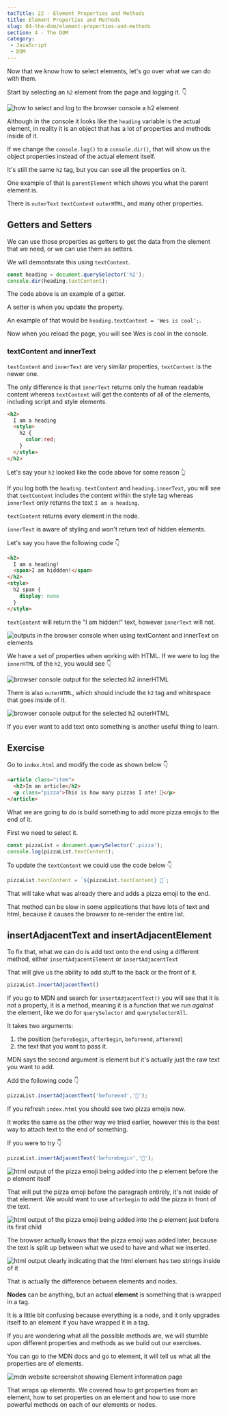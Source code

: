 ```yaml
---
tocTitle: 22 - Element Properties and Methods
title: Element Properties and Methods
slug: 04-the-dom/element-properties-and-methods
section: 4 - The DOM
category:
 - JavaScript
 - DOM
---
```


Now that we know how to select elements, let's go over what we can do with them.

Start by selecting an `h2` element from the page and logging it. 👇

![how to select and log to the browser console a h2 element](./229.webp)

Although in the console it looks like the `heading` variable is the actual element, in reality it is an object that has a lot of properties and methods inside of it.

If we change the `console.log()` to a `console.dir()`, that will show us the object properties instead of the actual element itself.

It's still the same `h2` tag, but you can see all the properties on it.

One example of that is `parentElement` which shows you what the parent element is.

There is `outerText` `textContent` `outerHTML`, and many other properties.

## Getters and Setters

We can use those properties as getters to get the data from the element that we need, or we can use them as setters.

We will demontsrate this using `textContent`.

```js
const heading = document.querySelector('h2');
console.dir(heading.textContent);
```

The code above is an example of a getter.

A setter is when you update the property.

An example of that would be `heading.textContent = 'Wes is cool';`.

Now when you reload the page, you will see Wes is cool in the console.

### textContent and innerText

`textContent` and `innerText` are very similar properties, `textContent` is the newer one.

The only difference is that `innerText` returns only the human readable content whereas `textContent` will get the contents of all of the elements, including script and style elements.

```html
<h2>
  I am a heading
  <style>
    h2 {
      color:red;
    }
  </style>
</h2>
```

Let's say your `h2` looked like the code above for some reason 👆

If you log both the `heading.textContent` and `heading.innerText`, you will see that `textContent` includes the content within the style tag whereas `innerText` only returns the text `I am a heading`.

`textContent` returns every element in the node.

`innerText` is aware of styling and won't return text of hidden elements.

Let's say you have the following code 👇

```html
<h2>
  I am a heading!
  <span>I am hiddden!</span>
</h2>
<style>
  h2 span {
    display: none
  }
</style>
```

`textContent` will return the "I am hidden!" text, however `innerText` will not.

![outputs in the browser console when using textContent and innerText on elements](./230.webp)

We have a set of properties when working with HTML. If we were to log the `innerHTML` of the `h2`, you would see 👇

![browser console output for the selected h2 innerHTML](./231.webp)

There is also `outerHTML`, which should include the `h2` tag and whitespace that goes inside of it.

![browser console output for the selected h2 outerHTML](./232.webp)

If you ever want to add text onto something is another useful thing to learn.

## Exercise

Go to `index.html` and modify the code as shown below 👇

```html
<article class="item">
  <h2>Im an article</h2>
  <p class="pizza">This is how many pizzas I ate! 🍕</p>
</article>
```

What we are going to do is build something to add more pizza emojis to the end of it.

First we need to select it.

```js
const pizzaList = document.querySelector('.pizza');
console.log(pizzaList.textContent);
```

To update the `textContent` we could use the code below 👇

```js
pizzaList.textContent = `${pizzaList.textContent} 🍕`;
```

That will take what was already there and adds a pizza emoji to the end.

That method can be slow in some applications that have lots of text and html, because it causes the browser to re-render the entire list.

## insertAdjacentText and insertAdjacentElement

To fix that, what we can do is add text onto the end using a different method, either  `insertAdjacentElement` or `insertAdjacentText`

That will give us the ability to add stuff to the back or the front of it.

```js
pizzaList.insertAdjacentText()
```

If you go to MDN and search for `insertAdjacentText()` you will see that it is not a property, it is a method, meaning it is a function that we run _against_ the element, like we do for `querySelector` and `querySelectorAll`.

It takes two arguments:
1. the position (`beforebegin`, `afterbegin`, `beforeend`, `afterend`)
2. the text that you want to pass it.

MDN says the second argument is element but it's actually just the raw text you want to add.

Add the following code 👇

```js
pizzaList.insertAdjacentText('beforeend','🍕');
```

If you refresh `index.html` you should see two pizza emojis now.

It works the same as the other way we tried earlier, however this is the best way to attach text to the end of something.

If you were to try  👇

```js
pizzaList.insertAdjacentText('beforebegin','🍕');
```

![html output of the pizza emoji being added into the p element before the p element itself](./233.webp)

That will put the pizza emoji before the paragraph entirely, it's not inside of that element. We would want to use `afterbegin` to add the pizza in front of the text.

![html output of the pizza emoji being added into the p element just before its first child ](./234.webp)

The browser actually knows that the pizza emoji was added later, because the text is split up between what we used to have and what we inserted.

![html output clearly indicating that the html element has two strings inside of it](./235.webp)

That is actually the difference between elements and nodes.

**Nodes** can be anything, but an actual **element** is something that is wrapped in a tag.

It is a little bit confusing because everything is a node, and it only upgrades itself to an element if you have wrapped it in a tag.

If you are wondering what all the possible methods are, we will stumble upon different properties and methods as we build out our exercises.

You can go to the MDN docs and go to element, it will tell us what all the properties are of elements.

![mdn website screenshot showing Element information page](./236.webp)

That wraps up elements. We covered how to get properties from an element, how to set properties on an element and how to use more powerful methods on each of our elements or nodes.
